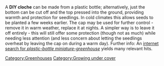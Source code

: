 A '''DIY cloche''' can be made from a plastic bottle; alternatively, just the bottom can be cut off and the top pressed into the ground, providing warmth and protection for seedlings. In cold climates this allows seeds to be planted a few weeks earlier. The cap may be used for further control - remove it in warm weather, replace it at nights. A simpler way is to leave it off entirely - this will still offer some protection (though not as much) while needing less attention (and less concern about letting the seedlings overheat by leaving the cap on during a warm day). Further info: An [[Google:plastic-bottle+miniature-greenhouse|internet search for ''plastic-bottle miniature-greenhouse'']] yields many relevant hits. 

[[Category:Greenhouses]]
[[Category:Growing under cover]]